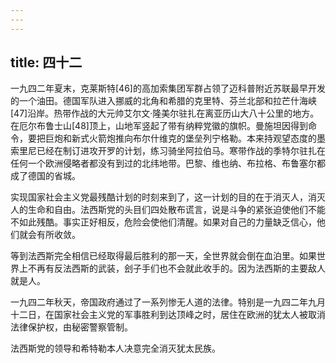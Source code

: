 ```yaml
---
---
---
```

title: 四十二
---



一九四二年夏末，克莱斯特[46]的高加索集团军群占领了迈科普附近苏联最早开发的一个油田。德国军队进入挪威的北角和希腊的克里特、芬兰北部和拉芒什海峡[47]沿岸。热带作战的大元帅艾尔文·隆美尔驻扎在离亚历山大八十公里的地方。在厄尔布鲁士山[48]顶上，山地军竖起了带有纳粹党徽的旗帜。曼施坦因得到命令，要把巨炮和新式火箭炮推向布尔什维克的堡垒列宁格勒。本来持观望态度的墨索里尼已经在制订进攻开罗的计划，练习骑坐阿拉伯马。寒带作战的季特尔驻扎在任何一个欧洲侵略者都没有到过的北纬地带。巴黎、维也纳、布拉格、布鲁塞尔都成了德国的省城。

实现国家社会主义党最残酷计划的时刻来到了，这一计划的目的在于消灭人，消灭人的生命和自由。法西斯党的头目们四处散布谎言，说是斗争的紧张迫使他们不能不如此残酷。事实正好相反，危险会使他们清醒。如果对自己的力量缺乏信心，他们就会有所收敛。

等到法西斯完全相信已经取得最后胜利的那一天，全世界就会倒在血泊里。如果世界上不再有反法西斯的武装，刽子手们也不会就此收手的。因为法西斯的主要敌人就是人。

一九四二年秋天，帝国政府通过了一系列惨无人道的法律。特别是一九四二年九月十二日，在国家社会主义党的军事胜利到达顶峰之时，居住在欧洲的犹太人被取消法律保护权，由秘密警察管制。

法西斯党的领导和希特勒本人决意完全消灭犹太民族。